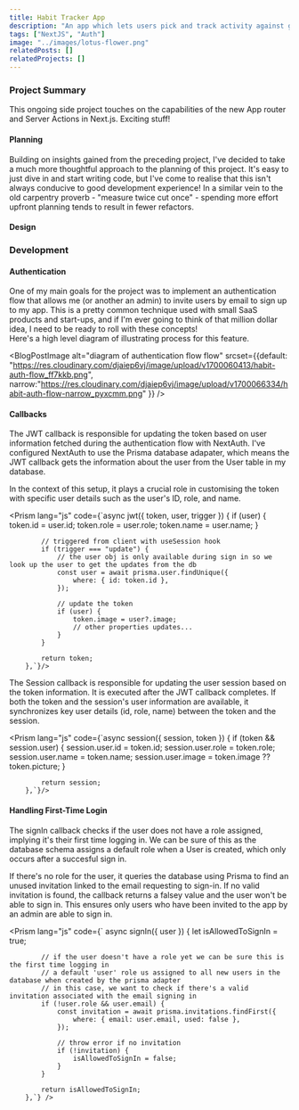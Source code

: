 ```yaml
---
title: Habit Tracker App
description: "An app which lets users pick and track activity against good habits. Includes an invite only authentication flow, made possible with NextJS, NextAuth and Prisma."
tags: ["NextJS", "Auth"]
image: "../images/lotus-flower.png"
relatedPosts: []
relatedProjects: []
---
```



### Project Summary

This ongoing side project touches on the capabilities of the new App router and Server Actions in Next.js. Exciting stuff!


#### Planning 

Building on insights gained from the preceding project, I've decided to take a much more thoughtful approach to the planning of this project. It's easy to just dive in and start writing code, but I've come to realise that this isn't always conducive to good development experience! In a similar vein to the old carpentry proverb - "measure twice cut once" - spending more effort upfront planning tends to result in fewer refactors.

#### Design 

### Development

#### Authentication  

One of my main goals for the project was to implement an authentication flow that allows me (or another an admin) to invite users by email to sign up to my app. This is a pretty common technique used with small SaaS products and start-ups, and if I'm ever going to think of that million dollar idea, I need to be ready to roll with these concepts!
<br/>
Here's a high level diagram of illustrating process for this feature.

<BlogPostImage alt="diagram of authentication flow flow" srcset={{default: "https://res.cloudinary.com/djaiep6vj/image/upload/v1700060413/habit-auth-flow_ff7kkb.png", narrow:"https://res.cloudinary.com/djaiep6vj/image/upload/v1700066334/habit-auth-flow-narrow_pyxcmm.png" }} />

#### Callbacks

The JWT callback is responsible for updating the token based on user information fetched during the authentication flow with NextAuth. I've configured NextAuth to use the Prisma database adapater, which means the JWT callback gets the information about the user from the User table in my database.

In the context of this setup, it plays a crucial role in customising the token with specific user details such as the user's ID, role, and name.

<Prism lang="js" code={`async jwt({ token, user, trigger }) {
            if (user) {
                token.id = user.id;
                token.role = user.role;
                token.name = user.name;
            }

            // triggered from client with useSession hook
            if (trigger === "update") {
                // the user obj is only available during sign in so we look up the user to get the updates from the db
                const user = await prisma.user.findUnique({
                    where: { id: token.id },
                });

                // update the token
                if (user) {
                    token.image = user?.image;
                    // other properties updates...
                }
            }

            return token;
        },`}/>


The Session callback is responsible for updating the user session based on the token information. It is executed after the JWT callback completes.
If both the token and the session's user information are available, it synchronizes key user details (id, role, name) between the token and the session.

<Prism lang="js" code={`async session({ session, token }) {
            if (token && session.user) {
                session.user.id = token.id;
                session.user.role = token.role;
                session.user.name = token.name;
                session.user.image = token.image ?? token.picture;
            }

            return session;
        },`}/>

#### Handling First-Time Login

The signIn callback checks if the user does not have a role assigned, implying it's their first time logging in. We can be sure of this as the database schema assigns a default role when a User is created, which only occurs after a succesful sign in.  

If there's no role for the user, it queries the database using Prisma to find an unused invitation linked to the email requesting to sign-in. If no valid invitation is found, the callback returns a falsey value and the user won't be able to sign in. This ensures only users who have been invited to the app by an admin are able to sign in.

<Prism lang="js" code={` async signIn({ user }) {
            let isAllowedToSignIn = true;

            // if the user doesn't have a role yet we can be sure this is the first time logging in
            // a default 'user' role us assigned to all new users in the database when created by the prisma adapter
            // in this case, we want to check if there's a valid invitation associated with the email signing in
            if (!user.role && user.email) {
                const invitation = await prisma.invitations.findFirst({
                    where: { email: user.email, used: false },
                });

                // throw error if no invitation
                if (!invitation) {
                    isAllowedToSignIn = false;
                }
            }

            return isAllowedToSignIn;
        },`} />

